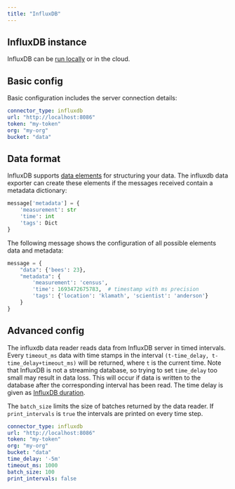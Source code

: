 ```yaml
---
title: "InfluxDB"
---
```


## InfluxDB instance

InfluxDB can be [run locally](https://docs.influxdata.com/influxdb/v2.7/install/) or in the cloud.

## Basic config

Basic configuration includes the server connection details:

```yaml
connector_type: influxdb
url: "http://localhost:8086"
token: "my-token"
org: "my-org"
bucket: "data"
```

## Data format

InfluxDB supports [data elements](https://docs.influxdata.com/influxdb/v2.7/reference/key-concepts/data-elements/) for structuring your data. 
The influxdb data exporter can create these elements if the messages received contain a metadata dictionary: 

```python
message['metadata'] = {
    'measurement': str
    'time': int
    'tags': Dict
}
```

The following message shows the configuration of all possible elements data and metadata:

```python
message = {
    "data": {'bees': 23},
    "metadata": {
        'measurement': 'census',
        'time': 1693472675783,  # timestamp with ms precision
        'tags': {'location': 'klamath', 'scientist': 'anderson'}
    }
}
```

## Advanced config

The influxdb data reader reads data from InfluxDB server in timed intervals.
Every `timeout_ms` data with time stamps in the interval `(t-time_delay, t-time_delay+timeout_ms)` will be returned, where `t` is the current time.
Note that InfluxDB is not a streaming database, so trying to set `time_delay` too small may result in data loss.
This will occur if data is written to the database after the corresponding interval has been read.
The time delay is given as [InfluxDB duration](https://docs.influxdata.com/flux/v0.x/data-types/basic/duration/).

The `batch_size` limits the size of batches returned by the data reader. 
If `print_intervals` is `true` the intervals are printed on every time step.

```yaml
connector_type: influxdb
url: "http://localhost:8086"
token: "my-token"
org: "my-org"
bucket: "data"
time_delay: '-5m'
timeout_ms: 1000
batch_size: 100
print_intervals: false
```